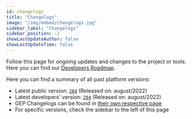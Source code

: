 ```yaml
---
id: changelogs
title: "Changelogs"
image: "/img/embed/changelogs.jpg"
sidebar_label: "Changelogs"
sidebar_position: -2
showLastUpdateAuthor: false
showLastUpdateTime: false
---
```


Follow this page for ongoing updates and changes to the project or tools.
Here you can find our [Developers Roadmap](https://trello.com/b/1V10E4IB/overwolf-roadmap).

Here you can find a summary of all past platform versions:
* Latest public version: [`204`](changelogs/2022/august/204) (Released on: august/2022)
* Latest developers' version: [`204`](changelogs/2022/august/204) (Released on: august/2022)
* GEP Changelogs can be found in [their own respective page](changelogs/gep-changelogs)
* For specific versions, check the sidebar to the left of this page